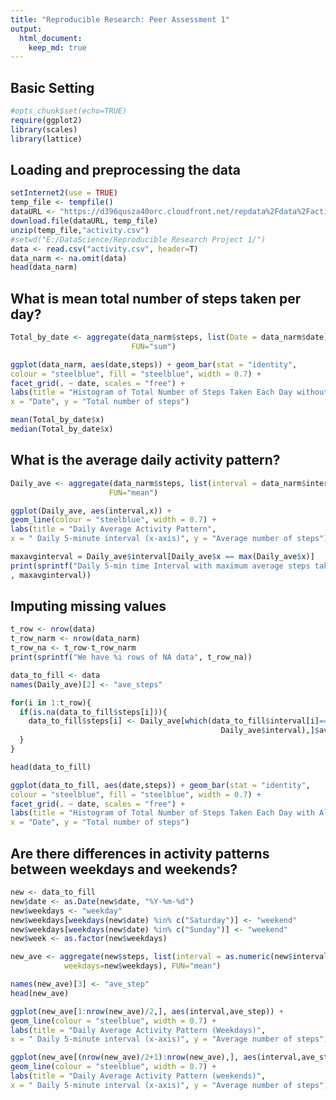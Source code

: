 ```yaml
---
title: "Reproducible Research: Peer Assessment 1"
output: 
  html_document:
    keep_md: true
---
```

## Basic Setting
```r
#opts_chunk$set(echo=TRUE)
require(ggplot2)
library(scales)
library(lattice)
```
## Loading and preprocessing the data

```r
setInternet2(use = TRUE)
temp_file <- tempfile()
dataURL <- "https://d396qusza40orc.cloudfront.net/repdata%2Fdata%2Factivity.zip"
download.file(dataURL, temp_file)
unzip(temp_file,"activity.csv")
#setwd("E:/DataScience/Reproducible Research Project 1/")
data <- read.csv("activity.csv", header=T)
data_narm <- na.omit(data)
head(data_narm)
```
## What is mean total number of steps taken per day?
```r
Total_by_date <- aggregate(data_narm$steps, list(Date = data_narm$date), 
                           FUN="sum")
```

```r
ggplot(data_narm, aes(date,steps)) + geom_bar(stat = "identity", 
colour = "steelblue", fill = "steelblue", width = 0.7) + 
facet_grid(. ~ date, scales = "free") + 
labs(title = "Histogram of Total Number of Steps Taken Each Day without NA", 
x = "Date", y = "Total number of steps")
```

```r
mean(Total_by_date$x)
median(Total_by_date$x)
```
## What is the average daily activity pattern?
```r
Daily_ave <- aggregate(data_narm$steps, list(interval = data_narm$interval), 
                      FUN="mean")
```

```r
ggplot(Daily_ave, aes(interval,x)) + 
geom_line(colour = "steelblue", width = 0.7) + 
labs(title = "Daily Average Activity Pattern", 
x = " Daily 5-minute interval (x-axis)", y = "Average number of steps")
```

```r
maxavginterval = Daily_ave$interval[Daily_ave$x == max(Daily_ave$x)]
print(sprintf("Daily 5-min time Interval with maximum average steps taken : %i "
, maxavginterval))
```
## Imputing missing values

```r
t_row <- nrow(data)
t_row_narm <- nrow(data_narm)
t_row_na <- t_row-t_row_narm
print(sprintf("We have %i rows of NA data", t_row_na))
```

```r
data_to_fill <- data
names(Daily_ave)[2] <- "ave_steps"

for(i in 1:t_row){
  if(is.na(data_to_fill$steps[i])){
    data_to_fill$steps[i] <- Daily_ave[which(data_to_fill$interval[i]==
                                               Daily_ave$interval),]$ave_steps
  }
}

head(data_to_fill)
```

```r
ggplot(data_to_fill, aes(date,steps)) + geom_bar(stat = "identity", 
colour = "steelblue", fill = "steelblue", width = 0.7) + 
facet_grid(. ~ date, scales = "free") + 
labs(title = "Histogram of Total Number of Steps Taken Each Day with All Data", 
x = "Date", y = "Total number of steps")
```

## Are there differences in activity patterns between weekdays and weekends?
```r
new <- data_to_fill
new$date <- as.Date(new$date, "%Y-%m-%d")
new$weekdays <- "weekday"
new$weekdays[weekdays(new$date) %in% c("Saturday")] <- "weekend"
new$weekdays[weekdays(new$date) %in% c("Sunday")] <- "weekend"
new$week <- as.factor(new$weekdays)
```
```r
new_ave <- aggregate(new$steps, list(interval = as.numeric(new$interval),
            weekdays=new$weekdays), FUN="mean")

names(new_ave)[3] <- "ave_step"
head(new_ave)
```

```r
ggplot(new_ave[1:nrow(new_ave)/2,], aes(interval,ave_step)) + 
geom_line(colour = "steelblue", width = 0.7) + 
labs(title = "Daily Average Activity Pattern (Weekdays)", 
x = " Daily 5-minute interval (x-axis)", y = "Average number of steps")
```

```r
ggplot(new_ave[(nrow(new_ave)/2+1):nrow(new_ave),], aes(interval,ave_step)) + 
geom_line(colour = "steelblue", width = 0.7) + 
labs(title = "Daily Average Activity Pattern (weekends)", 
x = " Daily 5-minute interval (x-axis)", y = "Average number of steps")
```